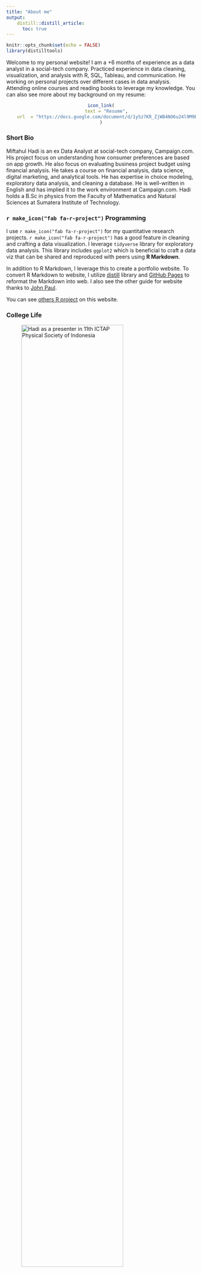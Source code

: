 ```yaml
---
title: "About me"
output:
    distill::distill_article:
      toc: true
---
```


```r
knitr::opts_chunk$set(echo = FALSE)
library(distilltools)
```

Welcome to my personal website! I am a +6 months of experience as a data analyst in a social-tech company. Practiced experience in data cleaning, visualization, and analysis with R, SQL, Tableau, and communication. He working on personal projects over different cases in data analysis. Attending online courses and reading books to leverage my knowledge. You can also see more about my background on my resume:

<center>
```r
icon_link(
    text = "Resume",
    url  = "https://docs.google.com/document/d/1ySz7KR_ZjWB4NO6u24l9M9BfP6VDiU8m/edit?usp=sharing&ouid=104673057248975950615&rtpof=true&sd=true"
)
```
</center>

### Short Bio
Miftahul Hadi is an ex Data Analyst at social-tech company, Campaign.com. His project focus on understanding how consumer preferences are based on app growth. He also focus on evaluating business project budget using financial analysis. He takes a course on financial analysis,  data science, digital marketing, and analytical tools. He has expertise in choice modeling, exploratory data analysis, and cleaning a database. He is well-written in English and has implied it to the work environment at Campaign.com. Hadi holds a B.Sc in physics from the Faculty of Mathematics and Natural Sciences at Sumatera Institute of Technology.

### `r make_icon("fab fa-r-project")` Programming
I use `r make_icon("fab fa-r-project")` for my quantitative research projects. `r make_icon("fab fa-r-project")` has a good feature in cleaning and crafting a data visualization. I leverage `tidyverse` library for exploratory data analysis. This library includes `ggplot2` which is beneficial to craft a data viz that can be shared and reproduced with peers using **R Markdown**. 

In addition to R Markdown, I leverage this to create a portfolio website. To convert R Markdown to website, I utilize [distill](https://rstudio.github.io/distill/) library and [GitHub Pages](https://pages.github.com/) to reformat the Markdown into web. I also see the other guide for website thanks to [John Paul](https://www.jhelvy.com/about.html).

You can see [others R project](project.html#category:R_Programming) on this website.


### College Life
![Hadi as a presenter in 11th ICTAP Physical Society of Indonesia](images/11-ictap.jpg){width=80% .external}

I began studying Physics at ITERA as an undergraduate in the mid of 2017. I work as an assistant in practicum and lessons in Fundamental of Physics class for 2.5 years. This provides an opportunity to increase my communication & presenting skills in front of at least 40 college student. 

During the thesis, I choose to work on Computational Physics. It was developing Magneto-resistive Random Access Memory (MRAM) using C++ programming languages with [OOMMF](https://math.nist.gov/oommf/). Then, this project is presented on 11th ICTAP Physical Society of Indonesia in front of others Physicians.

### Mountaineering
![Hadi reaching the highest mountain in Lampung Province, Indonesia in 2021](images/mountaineering.jpg){width=80% .external}

I love to do a hike to exercise my body with my friends. I also love this because we have to carefully organize the transportation to get there and what food, cloth, & other to bring. This activity helps me to be grateful for everything.

### Books as a hobby
![Books that Hadi recently read: Atomic Habits](images/books-hobby.jpeg){width=50% .external}

Before a sleep, read a books helps me to reduce stress. Books has a power to transport you to the authors world and away from the monotonous daily routine. Reading a variety of topics helps me to be more knowledgeable person, in turn improving my conversation skills.

Thanks for visiting my personal website, don't hesitate to give a feedback you may have!

Best,

Hadi